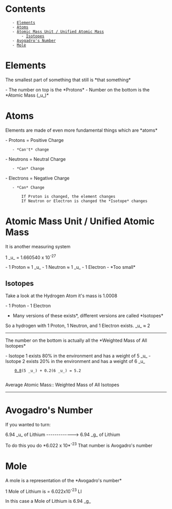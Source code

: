 = Contents =
    - [[#Elements|Elements]]
    - [[#Atoms|Atoms]]
    - [[#Atomic Mass Unit / Unified Atomic Mass|Atomic Mass Unit / Unified Atomic Mass]]
        - [[#Atomic Mass Unit / Unified Atomic Mass#Isotopes|Isotopes]]
    - [[#Avogadro's Number|Avogadro's Number]]
    - [[#Mole|Mole]]

= Elements =
The smallest part of something that still is *that something*

{{https://www.wuwm.com/sites/wuwm/files/styles/x_large/public/201912/AdobeStock_238869971.jpg}}
- The number on top is the *Protons*
- Number on the bottom is the *Atomic Mass (_u_)*

= Atoms =
Elements are made of even more fundamental things which are *atoms*

- Protons = Positive Charge
	- *Can't* change
- Neutrons = Neutral Charge
	- *Can* Change
- Electrons = Negative Charge
	- *Can* Change

		If Proton is changed, the element changes
		If Neutron or Electron is changed the *Isotope* changes

{{https://www.gedonlineclass.net/Curric/atom1.jpg}}

= Atomic Mass Unit / Unified Atomic Mass=
It is another measuring system

1 _u_ = 1.660540 x 10<sup>-27</sup>

- 1 Proton ≈ 1 _u_
- 1 Neutron ≈ 1 _u_
- 1 Electron - *Too small*

== Isotopes ==
Take a look at the Hydrogen Atom it's mass is 1.0008

- 1 Proton
- 1 Electron

*Many versions of these exists*, different versions are called *Isotopes*

So a hydrogen with 1 Proton, 1 Neutron, and 1 Electron exists.
_u_ ≈ 2

----
The number on the bottom is actually all the *Weighted Mass of All Isotopes*

- Isotope 1 exists 80% in the environment and has a weight of 5 _u_
- Isotope 2 exists 20% in the environment and has a weight of 6 _u_

	 [[0.8]](5 _u_) + 0.2(6 _u_) = 5.2
	 
Average Atomic Mass:: Weighted Mass of All Isotopes

----

= Avogadro's Number =
If you wanted to turn:

6.94 _u_ of Lithium -------------> 6.94 _g_ of Lithium

To do this you do *6.022 x 10*<sup>-23</sup>
That number is Avogadro's number

= Mole =
A mole is a representation of the *Avogadro's number*

1 Mole of Lithium is = 6.022x10<sup>-23</sup> LI

In this case a Mole of Lithium is 6.94 _g_
